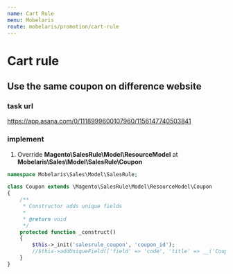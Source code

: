 ```yaml
---
name: Cart Rule
menu: Mobelaris
route: mobelaris/promotion/cart-rule
---
```


# Cart rule

## Use the same coupon on difference website

### task url

https://app.asana.com/0/1118999600107960/1156147740503841

### implement

1. Override **Magento\SalesRule\Model\ResourceModel** at **Mobelaris\Sales\Model\SalesRule\Coupon**

```php
namespace Mobelaris\Sales\Model\SalesRule;

class Coupon extends \Magento\SalesRule\Model\ResourceModel\Coupon
{
    /**
     * Constructor adds unique fields
     *
     * @return void
     */
    protected function _construct()
    {
        $this->_init('salesrule_coupon', 'coupon_id');
        //$this->addUniqueField(['field' => 'code', 'title' => __('Coupon with the same code')]); // comment this out to allow multiple rule use the same coupon
    }
}
```



